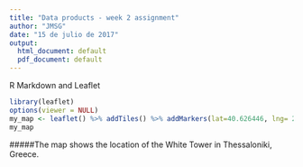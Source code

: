 ---
title: "Data products - week 2 assignment"
author: "JMSG"
date: "15 de julio de 2017"
output:
  html_document: default
  pdf_document: default
---

R Markdown and Leaflet

```{r, eval=TRUE}
library(leaflet)
options(viewer = NULL)
my_map <- leaflet() %>% addTiles() %>% addMarkers(lat=40.626446, lng= 22.948404, popup="White Tower in Thessaloniki")
my_map
```
#####The  map shows the location of the White Tower in Thessaloniki, Greece.